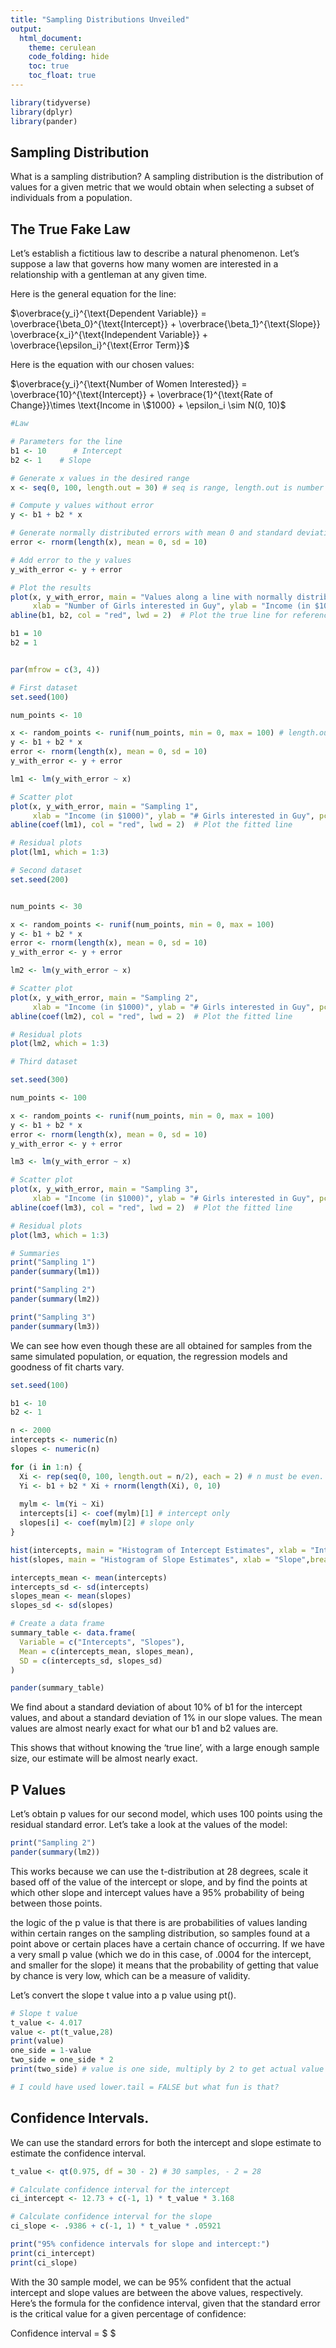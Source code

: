 ```yaml
---
title: "Sampling Distributions Unveiled"
output: 
  html_document:
    theme: cerulean
    code_folding: hide
    toc: true
    toc_float: true
---
```


```r
library(tidyverse)
library(dplyr)
library(pander)
```

## Sampling Distribution

What is a sampling distribution? A sampling distribution is the distribution of values for a given metric that we would obtain when selecting a subset of individuals from a population.

## The True Fake Law

Let's establish a fictitious law to describe a natural phenomenon. Let's suppose a law that governs how many women are interested in a relationship with a gentleman at any given time.

Here is the general equation for the line:

$\overbrace{y_i}^{\text{Dependent Variable}} = \overbrace{\beta_0}^{\text{Intercept}} + \overbrace{\beta_1}^{\text{Slope}} \overbrace{x_i}^{\text{Independent Variable}} + \overbrace{\epsilon_i}^{\text{Error Term}}$

Here is the equation with our chosen values:

$\overbrace{y_i}^{\text{Number of Women Interested}} = \overbrace{10}^{\text{Intercept}} + \overbrace{1}^{\text{Rate of Change}}\times \text{Income in \$1000} + \epsilon_i \sim N(0, 10)$


```r
#Law

# Parameters for the line
b1 <- 10      # Intercept
b2 <- 1    # Slope

# Generate x values in the desired range
x <- seq(0, 100, length.out = 30) # seq is range, length.out is number of points

# Compute y values without error
y <- b1 + b2 * x

# Generate normally distributed errors with mean 0 and standard deviation 10
error <- rnorm(length(x), mean = 0, sd = 10)

# Add error to the y values
y_with_error <- y + error

# Plot the results
plot(x, y_with_error, main = "Values along a line with normally distributed error", 
     xlab = "Number of Girls interested in Guy", ylab = "Income (in $1000)", pch = 19, col = "blue")
abline(b1, b2, col = "red", lwd = 2)  # Plot the true line for reference


```

```r

b1 = 10
b2 = 1


par(mfrow = c(3, 4))

# First dataset
set.seed(100)

num_points <- 10

x <- random_points <- runif(num_points, min = 0, max = 100) # length.out is number
y <- b1 + b2 * x
error <- rnorm(length(x), mean = 0, sd = 10)
y_with_error <- y + error

lm1 <- lm(y_with_error ~ x)

# Scatter plot
plot(x, y_with_error, main = "Sampling 1", 
     xlab = "Income (in $1000)", ylab = "# Girls interested in Guy", pch = 19, col = "blue")
abline(coef(lm1), col = "red", lwd = 2)  # Plot the fitted line

# Residual plots
plot(lm1, which = 1:3)

# Second dataset
set.seed(200)


num_points <- 30

x <- random_points <- runif(num_points, min = 0, max = 100)
y <- b1 + b2 * x
error <- rnorm(length(x), mean = 0, sd = 10)
y_with_error <- y + error

lm2 <- lm(y_with_error ~ x)

# Scatter plot
plot(x, y_with_error, main = "Sampling 2", 
     xlab = "Income (in $1000)", ylab = "# Girls interested in Guy", pch = 19, col = "blue")
abline(coef(lm2), col = "red", lwd = 2)  # Plot the fitted line

# Residual plots
plot(lm2, which = 1:3)

# Third dataset

set.seed(300)

num_points <- 100

x <- random_points <- runif(num_points, min = 0, max = 100)
y <- b1 + b2 * x
error <- rnorm(length(x), mean = 0, sd = 10)
y_with_error <- y + error

lm3 <- lm(y_with_error ~ x)

# Scatter plot
plot(x, y_with_error, main = "Sampling 3", 
     xlab = "Income (in $1000)", ylab = "# Girls interested in Guy", pch = 19, col = "blue")
abline(coef(lm3), col = "red", lwd = 2)  # Plot the fitted line

# Residual plots
plot(lm3, which = 1:3)


```

```r
# Summaries
print("Sampling 1")
pander(summary(lm1))

print("Sampling 2")
pander(summary(lm2))

print("Sampling 3")
pander(summary(lm3))
```


We can see how even though these are all obtained for samples from the same simulated population, or equation, the regression models and goodness of fit charts vary.



```r

set.seed(100)

b1 <- 10
b2 <- 1

n <- 2000
intercepts <- numeric(n)
slopes <- numeric(n)

for (i in 1:n) {
  Xi <- rep(seq(0, 100, length.out = n/2), each = 2) # n must be even.
  Yi <- b1 + b2 * Xi + rnorm(length(Xi), 0, 10)
  
  mylm <- lm(Yi ~ Xi)
  intercepts[i] <- coef(mylm)[1] # intercept only
  slopes[i] <- coef(mylm)[2] # slope only
}

hist(intercepts, main = "Histogram of Intercept Estimates", xlab = "Intercept",breaks=20)
hist(slopes, main = "Histogram of Slope Estimates", xlab = "Slope",breaks=20)

intercepts_mean <- mean(intercepts)
intercepts_sd <- sd(intercepts)
slopes_mean <- mean(slopes)
slopes_sd <- sd(slopes)

# Create a data frame
summary_table <- data.frame(
  Variable = c("Intercepts", "Slopes"),
  Mean = c(intercepts_mean, slopes_mean),
  SD = c(intercepts_sd, slopes_sd)
)

pander(summary_table)
```

We find about a standard deviation of about 10% of b1 for the intercept values, and about a standard deviation of 1% in our slope values. The mean values are almost nearly exact for what our b1 and b2 values are.

This shows that without knowing the 'true line', with a large enough sample size, our estimate will be almost nearly exact.


## P Values

Let's obtain p values for our second model, which uses 100 points using the residual standard error. Let's take a look at the values of the model:

```r
print("Sampling 2")
pander(summary(lm2))
```

This works because we can use the t-distribution at 28 degrees, scale it based off of the value of the intercept or slope, and by find the points at which other slope and intercept values have a 95% probability of being between those points.

the logic of the p value is that there is are probabilities of values landing within certain ranges on the sampling distribution, so samples found at a point above or certain places have a certain chance of occurring. If we have a very small p value (which we do in this case, of .0004 for the intercept, and smaller for the slope) it means that the probability of getting that value by chance is very low, which can be a measure of validity.

Let's convert the slope t value into a p value using pt().

```r

# Slope t value
t_value <- 4.017
value <- pt(t_value,28)
print(value)
one_side = 1-value
two_side = one_side * 2
print(two_side) # value is one side, multiply by 2 to get actual value

# I could have used lower.tail = FALSE but what fun is that?
```

## Confidence Intervals.

We can use the standard errors for both the intercept and slope estimate to estimate the confidence interval.

```r
t_value <- qt(0.975, df = 30 - 2) # 30 samples, - 2 = 28

# Calculate confidence interval for the intercept
ci_intercept <- 12.73 + c(-1, 1) * t_value * 3.168

# Calculate confidence interval for the slope
ci_slope <- .9386 + c(-1, 1) * t_value * .05921

print("95% confidence intervals for slope and intercept:")
print(ci_intercept)
print(ci_slope)
```
With the 30 sample model, we can be 95% confident that the actual intercept and slope values are between the above values, respectively.
Here's the formula for the confidence interval, given that the standard error is the critical value for a given percentage of confidence:

Confidence interval = $ \text{Estimate (mean)} \pm \text{Std. Error} $







